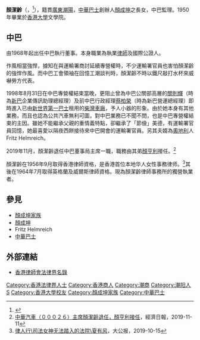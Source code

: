 {{Infobox_officeholder
| name = 顏潔齡<br />{{lang|en|Irene Ngan Kit-ling}}
| image=
| caption =
| office            = [[中華汽車有限公司|中華汽車]]董事局主席
| term_start       = 2001年4月15日
| term_end         = 2019年11月8日
| predecessor      = [[顏成坤|顏成坤]]
| successor        = [[顏亨利|顏亨利]]
| birth_date= {{birth year and age|1928}}
| birth_place= {{HKG-1910}}
| death_date= 
| death_place= 
| spouse= Fritz Helmreich
| party=
| educate = 
* [[香港大學|香港大學]]文學院
}}
'''顏潔齡'''{{JP}}（{{lang-en|'''Irene Ngan Kit-ling'''}}，{{bd|1928年}}<ref>{{Cite web |url=http://www.irasia.com/listco/hk/cmb/annual/ar165357-c_cmbannualreport2015_2016chn20160926.pdf |title=中華汽車有限公司2016年度年報 |access-date=2017-01-26 |archive-date=2017-02-02 |archive-url=https://web.archive.org/web/20170202044728/http://www.irasia.com/listco/hk/cmb/annual/ar165357-c_cmbannualreport2015_2016chn20160926.pdf |dead-url=no }}</ref>），籍貫[[廣東|廣東]][[潮陽|潮陽]]，[[中華巴士|中華巴士]]創辦人[[顏成坤|顏成坤]]之長女，中巴監理。1950年畢業於[[香港大學|香港大學]]文學院。

== 中巴 ==
由1968年起出任中巴執行董事。本身職業為執業[[律師|律師]]及國際公證人。

作風相當強悍，據知在與運輸署商討延續專營權時，不少運輸署官員也害怕顏潔齡的強悍作風。而中巴工會領袖在回憶工潮談判時，顏潔齡不時以鐵尺敲打水杯來威嚇勞方代表。

1998年8月31日在中巴專營權結束當晚，更阻止曾為中巴公關部高層的[[關則輝|關則輝]]（時為[[新世界第一巴士|新巴]]企業傳訊助理總經理）及前中巴行政經理[[蔡柏榮|蔡柏榮]]（時為新巴營運總經理）即時進入已由[[新世界第一巴士|新世界第一巴士]]租用的[[柴灣車廠|柴灣車廠]]，予人小器的形象。由於她本身有其他業務，而且也認為公共汽車無利可圖，對中巴業務已不聞不問，也是中巴專營權結束的主因。雖她不能繼承父親的重情義特點，卻繼承了「節儉」美德，有運輸署官員回憶，她最喜愛以隔夜西餅接待來中巴開會的運輸署官員。另其夫婿為[[奧地利|奧地利]]人Fritz Helmreich。

2019年11月，顏潔齡退任中巴董事局主席一職，職務由其弟[[顏亨利|顏亨利]]接任。<ref>[http://www.etnet.com.hk/www/tc/news/categorized_news_detail.php?newsid=ETN291111268&page=1&category=latest 中華汽車（０００２６）主席顏潔齡退任，顏亨利接任]，經濟日報，2019-11-11</ref>

顏潔齡在1956年9月取得香港律師資格，是香港首位本地华人女性事務律师。<ref>[http://www.takungpao.com/culture/237140/2019/1015/361430.html 律人行\司法女神无法踏入的法院\夏有风]，大公报，2019-10-15</ref>其後在1964年7月取得英格蘭及威爾斯律師資格。現為顏潔齡律師事務所的獨營執業者。

==參見==
* [[顏成坤家族|顏成坤家族]]
* [[顏成坤|顏成坤]]
* Fritz Helmreich
* [[中華巴士|中華巴士]]

==外部連結==
*[http://www.hklawsoc.org.hk/pub_c/memberlawlist/member.asp?id=778393 香港律師會法律界名錄]

[[Category:香港法律界人士|Category:香港法律界人士]]
[[Category:香港商人|Category:香港商人]]
[[Category:潮商|Category:潮商]]
[[Category:潮阳人|Category:潮阳人]]
[[Category:顏姓|S]]
[[Category:香港大學校友|Category:香港大學校友]]
[[Category:顏成坤家族|Category:顏成坤家族]]
[[Category:中華巴士|Category:中華巴士]]